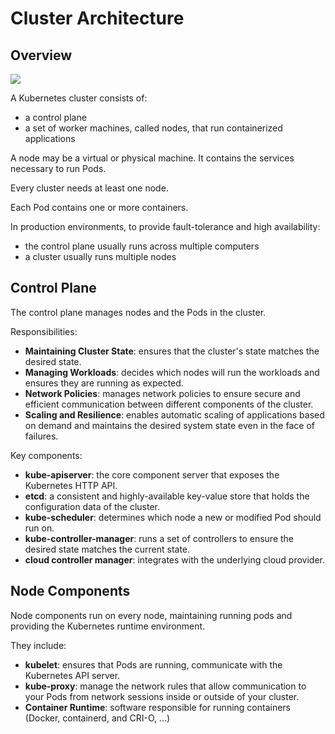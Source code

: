# Cluster Architecture

## Overview

![](https://www.cncf.io/wp-content/uploads/2020/09/Kubernetes-architecture-diagram-1-1-900x614.png)

A Kubernetes cluster consists of:
- a control plane
- a set of worker machines, called nodes, that run containerized applications

A node may be a virtual or physical machine. It contains the services necessary to run Pods.

Every cluster needs at least one node.

Each Pod contains one or more containers.

In production environments, to provide fault-tolerance and high availability:
- the control plane usually runs across multiple computers
- a cluster usually runs multiple nodes


## Control Plane

The control plane manages nodes and the Pods in the cluster.

Responsibilities:
- **Maintaining Cluster State**: ensures that the cluster's state matches the desired state.
- **Managing Workloads**: decides which nodes will run the workloads and ensures they are running as expected.
- **Network Policies**: manages network policies to ensure secure and efficient communication between different components of the cluster.
- **Scaling and Resilience**: enables automatic scaling of applications based on demand and maintains the desired system state even in the face of failures.

Key components:
- **kube-apiserver**: the core component server that exposes the Kubernetes HTTP API.
- **etcd**: a consistent and highly-available key-value store that holds the configuration data of the cluster.
- **kube-scheduler**: determines which node a new or modified Pod should run on.
- **kube-controller-manager**: runs a set of controllers to ensure the desired state matches the current state.
- **cloud controller manager**: integrates with the underlying cloud provider.


## Node Components

Node components run on every node, maintaining running pods and providing the Kubernetes runtime environment.

They include:
- **kubelet**: ensures that Pods are running, communicate with the Kubernetes API server.
- **kube-proxy**: manage the network rules that allow communication to your Pods from network sessions inside or outside of your cluster.
- **Container Runtime**: software responsible for running containers (Docker, containerd, and CRI-O, ...)
